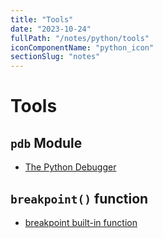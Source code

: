 ```yaml
---
title: "Tools"
date: "2023-10-24"
fullPath: "/notes/python/tools"
iconComponentName: "python_icon"
sectionSlug: "notes"
---
```


# Tools

## `pdb` Module

- [The Python Debugger](https://docs.python.org/3/library/pdb.html)

## `breakpoint()` function

- [breakpoint built-in function](https://docs.python.org/3/library/functions.html#breakpoint)
